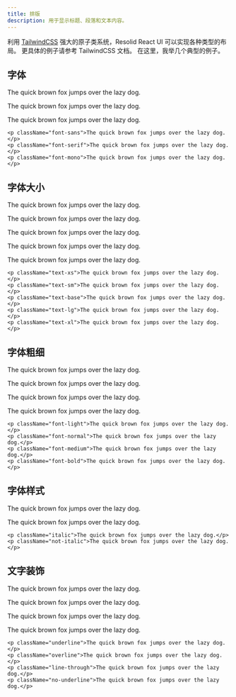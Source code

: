 ```yaml
---
title: 排版
description: 用于显示标题、段落和文本内容。
---
```


利用 [TailwindCSS](https://tailwindcss.com/) 强大的原子类系统，Resolid React UI 可以实现各种类型的布局。 更具体的例子请参考 TailwindCSS 文档。 在这里，我举几个典型的例子。

## 字体

<section className={'group example'}>
  <div className={'p-3 not-prose rounded-t border'}>
    <p className="font-sans">The quick brown fox jumps over the lazy dog.</p>
    <p className="font-serif">The quick brown fox jumps over the lazy dog.</p>
    <p className="font-mono">The quick brown fox jumps over the lazy dog.</p>
  </div>

```tsx
<p className="font-sans">The quick brown fox jumps over the lazy dog.</p>
<p className="font-serif">The quick brown fox jumps over the lazy dog.</p>
<p className="font-mono">The quick brown fox jumps over the lazy dog.</p>
```

</section>

## 字体大小

<section className={'group example'}>
  <div className={'p-3 not-prose rounded-t border'}>
    <p className="text-xs">The quick brown fox jumps over the lazy dog.</p>
    <p className="text-sm">The quick brown fox jumps over the lazy dog.</p>
    <p className="text-base">The quick brown fox jumps over the lazy dog.</p>
    <p className="text-lg">The quick brown fox jumps over the lazy dog.</p>
    <p className="text-xl">The quick brown fox jumps over the lazy dog. </p>
  </div>

```tsx
<p className="text-xs">The quick brown fox jumps over the lazy dog.</p>
<p className="text-sm">The quick brown fox jumps over the lazy dog.</p>
<p className="text-base">The quick brown fox jumps over the lazy dog.</p>
<p className="text-lg">The quick brown fox jumps over the lazy dog.</p>
<p className="text-xl">The quick brown fox jumps over the lazy dog. </p>
```

</section>

## 字体粗细

<section className={'group example'}>
  <div className={'p-3 not-prose rounded-t border'}>
    <p className="font-light">The quick brown fox jumps over the lazy dog.</p>
    <p className="font-normal">The quick brown fox jumps over the lazy dog.</p>
    <p className="font-medium">The quick brown fox jumps over the lazy dog.</p>
    <p className="font-bold">The quick brown fox jumps over the lazy dog.</p>
  </div>

```tsx
<p className="font-light">The quick brown fox jumps over the lazy dog.</p>
<p className="font-normal">The quick brown fox jumps over the lazy dog.</p>
<p className="font-medium">The quick brown fox jumps over the lazy dog.</p>
<p className="font-bold">The quick brown fox jumps over the lazy dog.</p>
```

</section>

## 字体样式

<section className={'group example'}>
  <div className={'p-3 not-prose rounded-t border'}>
    <p className="italic">The quick brown fox jumps over the lazy dog.</p>
    <p className="not-italic">The quick brown fox jumps over the lazy dog.</p>
  </div>

```tsx
<p className="italic">The quick brown fox jumps over the lazy dog.</p>
<p className="not-italic">The quick brown fox jumps over the lazy dog.</p>
```

</section>

## 文字装饰

<section className={'group example'}>
  <div className={'p-3 not-prose rounded-t border'}>
    <p className="underline">The quick brown fox jumps over the lazy dog.</p>
    <p className="overline">The quick brown fox jumps over the lazy dog.</p>
    <p className="line-through">The quick brown fox jumps over the lazy dog.</p>
    <p className="no-underline">The quick brown fox jumps over the lazy dog.</p>
  </div>

```tsx
<p className="underline">The quick brown fox jumps over the lazy dog.</p>
<p className="overline">The quick brown fox jumps over the lazy dog.</p>
<p className="line-through">The quick brown fox jumps over the lazy dog.</p>
<p className="no-underline">The quick brown fox jumps over the lazy dog.</p>
```

</section>
